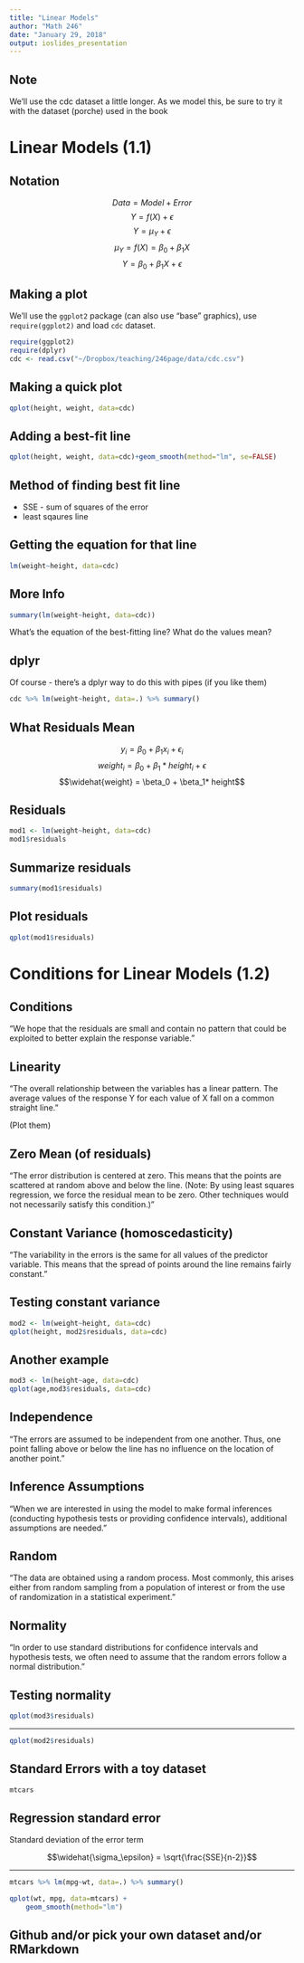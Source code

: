 ```yaml
---
title: "Linear Models"
author: "Math 246"
date: "January 29, 2018"
output: ioslides_presentation
---
```


## Note

We'll use the cdc dataset a little longer. As we model this, be sure to try it with the dataset (porche) used in the book

# Linear Models (1.1)

## Notation

$$Data = Model + Error$$
$$Y = f(X) + \epsilon$$
$$Y = \mu_Y + \epsilon$$
$$\mu_Y = f(X) = \beta_0+\beta_1 X$$
$$Y = \beta_0 + \beta_1 X + \epsilon$$

## Making a plot

We'll use the `ggplot2` package (can also use "base" graphics), use `require(ggplot2)` and load `cdc` dataset.

```r
require(ggplot2)
require(dplyr)
cdc <- read.csv("~/Dropbox/teaching/246page/data/cdc.csv")
```

## Making a quick plot

```r
qplot(height, weight, data=cdc)
```

## Adding a best-fit line

```r
qplot(height, weight, data=cdc)+geom_smooth(method="lm", se=FALSE)
```

## Method of finding best fit line

* SSE - sum of squares of the error
* least sqaures line

## Getting the equation for that line

```r
lm(weight~height, data=cdc)
```

## More Info {.smaller}
```r
summary(lm(weight~height, data=cdc))
```
What's the equation of the best-fitting line?
What do the values mean?

## dplyr {.smaller}

Of course - there's a dplyr way to do this with pipes (if you like them)

```r
cdc %>% lm(weight~height, data=.) %>% summary()
```

## What Residuals Mean

$$y_i = \beta_0 + \beta_1 x_i + \epsilon_i$$
$$weight_i = \beta_0 + \beta_1 * height_i + \epsilon$$
$$\widehat{weight} = \beta_0 + \beta_1* height$$

## Residuals

```r
mod1 <- lm(weight~height, data=cdc)
mod1$residuals
```

## Summarize residuals {.smaller}

```r
summary(mod1$residuals)
```

## Plot residuals {.smaller}

```r
qplot(mod1$residuals)
```

# Conditions for Linear Models (1.2)

## Conditions

"We hope that the residuals are small and contain no pattern that could be exploited to better explain the response variable."

## Linearity

"The overall relationship between the variables has a linear pattern. The average values of the response Y for each value of X fall on a common straight line."

(Plot them)

## Zero Mean (of residuals)

"The error distribution is centered at zero. This means that the points are scattered at random above and below the line. (Note: By using least squares regression, we force the residual mean to be zero. Other techniques would not necessarily satisfy this condition.)"

## Constant Variance (homoscedasticity)

"The variability in the errors is the same for all values of the predictor variable. This means that the spread of points around the line remains fairly constant."

## Testing constant variance

```r
mod2 <- lm(weight~height, data=cdc)
qplot(height, mod2$residuals, data=cdc)
```

## Another example
```r
mod3 <- lm(height~age, data=cdc)
qplot(age,mod3$residuals, data=cdc)
```

## Independence
"The errors are assumed to be independent from one another. Thus, one point falling above or below the line has no influence on the location of another point."

## Inference Assumptions

"When we are interested in using the model to make formal inferences (conducting hypothesis tests or providing confidence intervals), additional assumptions are needed."

## Random
"The data are obtained using a random process. Most commonly, this arises either from random sampling from a population of interest or from the use of randomization in a statistical experiment."

## Normality
"In order to use standard distributions for confidence intervals and hypothesis tests, we often need to assume that the random errors follow a normal distribution."

## Testing normality

```r
qplot(mod3$residuals)
```

---

```r
qplot(mod2$residuals)
```

## Standard Errors with a toy dataset

```r
mtcars
```

## Regression standard error

Standard deviation of the error term

$$\widehat{\sigma_\epsilon} = \sqrt{\frac{SSE}{n-2}}$$

---

```r
mtcars %>% lm(mpg~wt, data=.) %>% summary()
```

```r
qplot(wt, mpg, data=mtcars) +
    geom_smooth(method="lm")
```

## Github and/or pick your own dataset and/or RMarkdown






